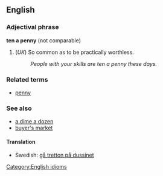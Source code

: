 ==English==

===Adjectival phrase===
[[Category:English idioms]]
'''ten a penny''' (not comparable)

# (''UK'') So common as to be practically worthless.
#: ''People with your skills are ten a penny these days.''

===Related terms===
*[[penny]]

===See also===
*[[a dime a dozen]]
*[[buyer's market]]

====Translation====
*Swedish: [[gå tretton på dussinet]]